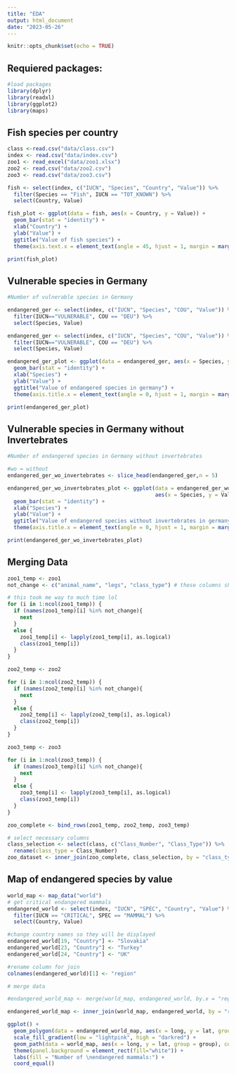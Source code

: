 ```yaml
---
title: "EDA"
output: html_document
date: "2023-05-26"
---
```


```r
knitr::opts_chunk$set(echo = TRUE)
```
## Requiered packages:
```r
#load packages
library(dplyr)
library(readxl)
library(ggplot2)
library(maps)
```

## Fish species per country

```r
class <-read.csv("data/class.csv")
index <- read.csv("data/index.csv")
zoo1 <- read_excel("data/zoo1.xlsx")
zoo2 <- read.csv("data/zoo2.csv")
zoo3 <- read.csv("data/zoo3.csv")

fish <- select(index, c("IUCN", "Species", "Country", "Value")) %>%
  filter(Species == "Fish", IUCN == "TOT_KNOWN") %>%
  select(Country, Value)

fish_plot <- ggplot(data = fish, aes(x = Country, y = Value)) + 
  geom_bar(stat = "identity") +
  xlab("Country") +
  ylab("Value") +
  ggtitle("Value of fish species") + 
  theme(axis.text.x = element_text(angle = 45, hjust = 1, margin = margin(t = 10)))

print(fish_plot)
```

## Vulnerable species in Germany



```r
#Number of vulnerable species in Germany

endangered_ger <- select(index, c("IUCN", "Species", "COU", "Value")) %>%
  filter(IUCN=="VULNERABLE", COU == "DEU") %>%
  select(Species, Value)

endangered_ger <- select(index, c("IUCN", "Species", "COU", "Value")) %>%
  filter(IUCN=="VULNERABLE", COU == "DEU") %>%
  select(Species, Value)

endangered_ger_plot <- ggplot(data = endangered_ger, aes(x = Species, y = Value)) +
  geom_bar(stat = "identity") +
  xlab("Species") + 
  ylab("Value") +
  ggtitle("Value of endangered species in germany") + 
  theme(axis.title.x = element_text(angle = 0, hjust = 1, margin = margin(t = 10)))

print(endangered_ger_plot)
```

## Vulnerable species in Germany without Invertebrates

```r
#Number of endangered species in Germany without invertebrates

#wo = without
endangered_ger_wo_invertebrates <- slice_head(endangered_ger,n = 5)

endangered_ger_wo_invertebrates_plot <- ggplot(data = endangered_ger_wo_invertebrates, 
                                               aes(x = Species, y = Value))+
  geom_bar(stat = "identity") +
  xlab("Species") + 
  ylab("Value") +
  ggtitle("Value of endangered species without invertebrates in germany") + 
  theme(axis.title.x = element_text(angle = 0, hjust = 1, margin = margin(t = 10)))

print(endangered_ger_wo_invertebrates_plot)
```


## Merging Data
```r
zoo1_temp <- zoo1
not_change <- c("animal_name", "legs", "class_type") # these columns should not be changed

# this took me way to much time lol
for (i in 1:ncol(zoo1_temp)) {
  if (names(zoo1_temp)[i] %in% not_change){
    next
  }
  else {
    zoo1_temp[i] <- lapply(zoo1_temp[i], as.logical)
    class(zoo1_temp[i])
  }
}

zoo2_temp <- zoo2

for (i in 1:ncol(zoo2_temp)) {
  if (names(zoo2_temp)[i] %in% not_change){
    next
  }
  else {
    zoo2_temp[i] <- lapply(zoo2_temp[i], as.logical)
    class(zoo2_temp[i])
  }
}

zoo3_temp <- zoo3

for (i in 1:ncol(zoo3_temp)) {
  if (names(zoo3_temp)[i] %in% not_change){
    next
  }
  else {
    zoo3_temp[i] <- lapply(zoo3_temp[i], as.logical)
    class(zoo3_temp[i])
  }
}

zoo_complete <- bind_rows(zoo1_temp, zoo2_temp, zoo3_temp)

# select necessary columns
class_selection <- select(class, c("Class_Number", "Class_Type")) %>%
  rename(class_type = Class_Number)
zoo_dataset <- inner_join(zoo_complete, class_selection, by = "class_type")

```
## Map of endangered species by value
```r
world_map <- map_data("world")
# get critical endangered mammals
endangered_world <- select(index, "IUCN", "SPEC", "Country", "Value") %>%
  filter(IUCN == "CRITICAL", SPEC == "MAMMAL") %>%
  select(Country, Value)

#change country names so they will be displayed
endangered_world[19, "Country"] <- "Slovakia"
endangered_world[23, "Country"] <- "Turkey"
endangered_world[24, "Country"] <- "UK"

#rename column for join
colnames(endangered_world)[1] <- "region"

# merge data

#endangered_world_map <- merge(world_map, endangered_world, by.x = "region", by.y = "Country", all.x = TRUE) OLD

endangered_world_map <- inner_join(world_map, endangered_world, by = "region")

ggplot() +
  geom_polygon(data = endangered_world_map, aes(x = long, y = lat, group = group, fill = Value)) +
  scale_fill_gradient(low = "lightpink", high = "darkred") +
  geom_path(data = world_map, aes(x = long, y = lat, group = group), color = "darkgrey", linewidth = 0.1) +
  theme(panel.background = element_rect(fill="white")) + 
  labs(fill = "Number of \nendangered mammals:") +
  coord_equal()
```





























